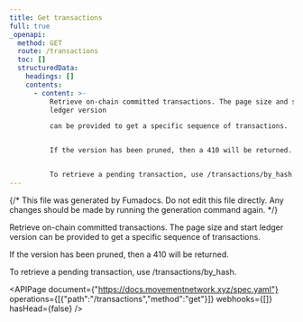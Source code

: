 ```yaml
---
title: Get transactions
full: true
_openapi:
  method: GET
  route: /transactions
  toc: []
  structuredData:
    headings: []
    contents:
      - content: >-
          Retrieve on-chain committed transactions. The page size and start
          ledger version

          can be provided to get a specific sequence of transactions.


          If the version has been pruned, then a 410 will be returned.


          To retrieve a pending transaction, use /transactions/by_hash.
---
```


{/* This file was generated by Fumadocs. Do not edit this file directly. Any changes should be made by running the generation command again. */}

Retrieve on-chain committed transactions. The page size and start ledger version
can be provided to get a specific sequence of transactions.

If the version has been pruned, then a 410 will be returned.

To retrieve a pending transaction, use /transactions/by_hash.

<APIPage document={"https://docs.movementnetwork.xyz/spec.yaml"} operations={[{"path":"/transactions","method":"get"}]} webhooks={[]} hasHead={false} />
